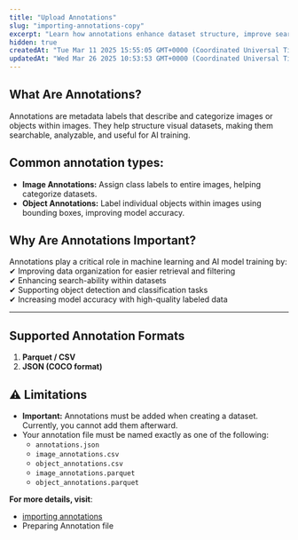 ```yaml
---
title: "Upload Annotations"
slug: "importing-annotations-copy"
excerpt: "Learn how annotations enhance dataset structure, improve search-ability, and support AI training in Visual Layer."
hidden: true
createdAt: "Tue Mar 11 2025 15:55:05 GMT+0000 (Coordinated Universal Time)"
updatedAt: "Wed Mar 26 2025 10:53:53 GMT+0000 (Coordinated Universal Time)"
---
```

## What Are Annotations?

Annotations are metadata labels that describe and categorize images or objects within images. They help structure visual datasets, making them searchable, analyzable, and useful for AI training.

## Common annotation types:

- **Image Annotations:** Assign class labels to entire images, helping categorize datasets.
- **Object Annotations:** Label individual objects within images using bounding boxes, improving model accuracy.

## Why Are Annotations Important?

Annotations play a critical role in machine learning and AI model training by:  
✔ Improving data organization for easier retrieval and filtering  
✔ Enhancing search-ability within datasets  
✔ Supporting object detection and classification tasks  
✔ Increasing model accuracy with high-quality labeled data

***

## Supported Annotation Formats

1. **Parquet / CSV**
2. **JSON (COCO format)**

## ⚠️ Limitations

- **Important:** Annotations must be added when creating a dataset. Currently, you cannot add them afterward.
- Your annotation file must be named exactly as one of the following:
  - `annotations.json`
  - `image_annotations.csv`
  - `object_annotations.csv`
  - `image_annotations.parquet`
  - `object_annotations.parquet`

**For more details, visit**:

- [importing annotations](https://dash.readme.com/project/visual-layer2/v1.0/docs/importing-annotations-copy-1)
- Preparing Annotation file
